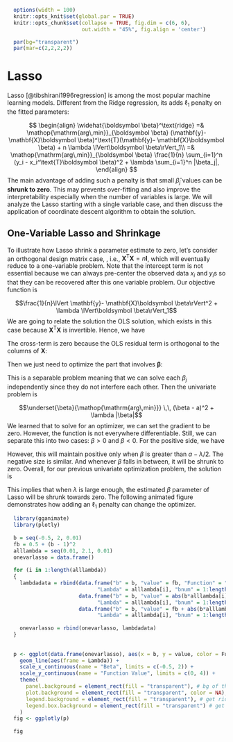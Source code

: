 \def\cD{\cal{D}}
\def\bA{\mathbf{A}}
\def\bB{\mathbf{B}}
\def\bX{\mathbf{X}}
\def\bH{\mathbf{H}}
\def\bI{\mathbf{I}}
\def\bU{\mathbf{U}}
\def\bD{\mathbf{D}}
\def\bV{\mathbf{V}}
\def\bS{\mathbf{S}}
\def\bx{\mathbf{x}}
\def\by{\mathbf{y}}
\def\bs{\mathbf{s}}
\def\br{\mathbf{r}}
\def\bu{\mathbf{u}}
\def\be{\mathbf{e}}
\def\bv{\mathbf{v}}
\def\bp{\mathbf{p}}
\def\bzero{\mathbf{0}}
\def\bbeta{\boldsymbol \beta}
\def\bmu{\boldsymbol \mu}
\def\bepsilon{\boldsymbol \epsilon}
\def\T{\text{T}}
\def\Trace{\text{Trace}}
\def\Cov{\text{Cov}}
\def\Var{\text{Var}}
\def\E{\text{E}}
\def\pr{\text{pr}}
\DeclareMathOperator*{\argmin}{arg\,min}
\DeclareMathOperator*{\argmax}{arg\,max}

```r
  options(width = 100)
  knitr::opts_knit$set(global.par = TRUE)
  knitr::opts_chunk$set(collapse = TRUE, fig.dim = c(6, 6),
                        out.width = "45%", fig.align = 'center')
```
```r
  par(bg="transparent")
  par(mar=c(2,2,2,2))
```

# Lasso

Lasso [@tibshirani1996regression] is among the most popular machine learning models. Different from the Ridge regression, its adds $\ell_1$ penalty on the fitted parameters:

$$
\begin{align}
\widehat{\bbeta}^\text{ridge} =& \argmin_{\bbeta} (\by - \bX \bbeta)^\T (\by - \bX \bbeta) + n \lambda \lVert\bbeta\rVert_1\\
=& \argmin_{\bbeta} \frac{1}{n} \sum_{i=1}^n (y_i - x_i^\T \bbeta)^2 + \lambda \sum_{i=1}^n |\beta_j|,
\end{align}
$$
The main advantage of adding such a penalty is that small $\widehat{\beta}_j$ values can be __shrunk to zero__. This may prevents over-fitting and also improve the interpretability especially when the number of variables is large. We will analyze the Lasso starting with a single variable case, and then discuss the application of coordinate descent algorithm to obtain the solution. 

## One-Variable Lasso and Shrinkage

To illustrate how Lasso shrink a parameter estimate to zero, let's consider an orthogonal design matrix case, , i.e., $\bX^\T \bX = n \bI$, which will eventually reduce to a one-variable problem. Note that the intercept term is not essential because we can always pre-center the observed data $x_i$ and $y_i$s so that they can be recovered after this one variable problem. Our objective function is 

$$\frac{1}{n}\lVert \by - \bX \bbeta \rVert^2 + \lambda \lVert\bbeta\rVert_1$$
We are going to relate the solution the OLS solution, which exists in this case because $\bX^\T \bX$ is invertible. Hence, we have 

\begin{align}
&\frac{1}{n}\lVert \by - \bX \bbeta \rVert^2 + \lambda \lVert\bbeta\rVert_1\\
=&\frac{1}{n}\lVert \by - \color{OrangeRed}{\bX \widehat{\bbeta}^\text{ols} + \bX \widehat{\bbeta}^\text{ols}} - \bX \bbeta \rVert^2 + \lambda \lVert\bbeta\rVert_1\\
=&\frac{1}{n}\lVert \by - \bX \widehat{\bbeta}^\text{ols} \rVert^2 + \frac{1}{n} \lVert \bX \widehat{\bbeta}^\text{ols} - \bX \bbeta \rVert^2 + \lambda \lVert\bbeta\rVert_1
\end{align}

The cross-term is zero because the OLS residual term is orthogonal to the columns of $\bX$:

\begin{align}
&2(\by - \bX \widehat{\bbeta}^\text{ols})^\T (\bX \widehat{\bbeta}^\text{ols} - \bX \bbeta )\\
=& 2\br^\T \bX (\widehat{\bbeta}^\text{ols} - \bbeta )\\
=& 0
\end{align}

Then we just need to optimize the part that involves $\bbeta$:

\begin{align}
&\underset{\bbeta}{\argmin} \frac{1}{n}\lVert \by - \bX \widehat{\bbeta}^\text{ols} \rVert^2 + \frac{1}{n} \lVert \bX \widehat{\bbeta}^\text{ols} - \bX \bbeta \rVert^2 + \lambda \lVert\bbeta\rVert_1\\
=&\underset{\bbeta}{\argmin} \frac{1}{n} \lVert \bX \widehat{\bbeta}^\text{ols} - \bX \bbeta \rVert^2 + \lambda \lVert\bbeta\rVert_1\\
=&\underset{\bbeta}{\argmin} \frac{1}{n} (\widehat{\bbeta}^\text{ols} - \bbeta )^\T \bX^\T \bX (\widehat{\bbeta}^\text{ols} - \bbeta )  + \lambda \lVert\bbeta\rVert_1\\
=&\underset{\bbeta}{\argmin} \frac{1}{n} (\widehat{\bbeta}^\text{ols} - \bbeta )^\T n \bI (\widehat{\bbeta}^\text{ols} - \bbeta )  + \lambda \lVert\bbeta\rVert_1\\
=&\underset{\bbeta}{\argmin} \sum_{j = 1}^p (\widehat{\bbeta}^\text{ols}_j - \bbeta_j )^2 + \lambda \sum_j |\bbeta_j|\\
\end{align}

This is a separable problem meaning that we can solve each $\beta_j$ independently since they do not interfere each other. Then the univariate problem is 

$$\underset{\beta}{\argmin} \,\, (\beta - a)^2 + \lambda |\beta|$$
We learned that to solve for an optimizer, we can set the gradient to be zero. However, the function is not everywhere differentiable. Still, we can separate this into two cases: $\beta > 0$ and $\beta < 0$. For the positive side, we have 

\begin{align}
0 =& \frac{\partial}{\partial \beta} \,\, (\beta - a)^2 + \lambda |\beta| = 2 (\beta - a) + \lambda \\
\Longrightarrow \quad \beta =&\, a - \lambda/2
\end{align}

However, this will maintain positive only when $\beta$ is greater than $a - \lambda/2$. The negative size is similar. And whenever $\beta$ falls in between, it will be shrunk to zero. Overall, for our previous univariate optimization problem, the solution is  

\begin{align}
\hat\beta_j^\text{lasso} &=
        \begin{cases}
        \hat\beta_j^\text{ols} - \lambda/2 & \text{if} \quad \hat\beta_j^\text{ols} > \lambda/2 \\
        0 & \text{if} \quad |\hat\beta_j^\text{ols}| < \lambda/2 \\
        \hat\beta_j^\text{ols} + \lambda/2 & \text{if} \quad \hat\beta_j^\text{ols} < -\lambda/2 \\
        \end{cases}\\
        &= \text{sign}(\hat\beta_j^\text{ols}) \left(|\hat\beta_j^\text{ols}| - \lambda/2 \right)_+
\end{align}

This implies that when $\lambda$ is large enough, the estimated $\beta$ parameter of Lasso will be shrunk towards zero. The following animated figure demonstrates how adding an $\ell_1$ penalty can change the optimizer.

```r
  library(gganimate)
  library(plotly)
  
  b = seq(-0.5, 2, 0.01)
  fb = 0.5 + (b - 1)^2
  alllambda = seq(0.01, 2.1, 0.01)
  onevarlasso = data.frame()
  
  for (i in 1:length(alllambda))
  {
    lambdadata = rbind(data.frame("b" = b, "value" = fb, "Function" = "Loss", 
                             "Lambda" = alllambda[i], "bnum" = 1:length(b)), 
                       data.frame("b" = b, "value" = abs(b*alllambda[i]), "Function" = "Penalty", 
                             "Lambda" = alllambda[i], "bnum" = 1:length(b)),
                       data.frame("b" = b, "value" = fb + abs(b*alllambda[i]), "Function" = "Loss + Penalty", 
                             "Lambda" = alllambda[i], "bnum" = 1:length(b)))
    
    onevarlasso = rbind(onevarlasso, lambdadata)
  }
  
  
  p <- ggplot(data.frame(onevarlasso), aes(x = b, y = value, color = Function)) +
    geom_line(aes(frame = Lambda)) +
    scale_x_continuous(name = "Beta", limits = c(-0.5, 2)) +
    scale_y_continuous(name = "Function Value", limits = c(0, 4)) +
    theme(
      panel.background = element_rect(fill = "transparent"), # bg of the panel
      plot.background = element_rect(fill = "transparent", color = NA), # bg of the plot
      legend.background = element_rect(fill = "transparent"), # get rid of legend bg
      legend.box.background = element_rect(fill = "transparent") # get rid of legend panel bg
    )
  fig <- ggplotly(p)
  
  fig
```

